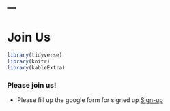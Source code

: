 ---
---

<h1> Join Us </h1>

```r
library(tidyverse)
library(knitr)
library(kableExtra)
```

### Please join us!

* Please fill up the google form for signed up [Sign-up](https://docs.google.com/forms/d/e/1FAIpQLSeZtyuzUcEYSVVVX05RDCRrDaZh_JSpahrXAKbHtkNIaIoLPg/viewform?usp=sf_link)

